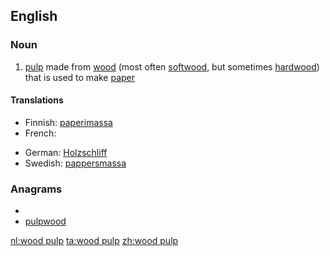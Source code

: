 ==English==
{{wikipedia}}

===Noun===
{{en-noun|-|sg=[[wood]] [[pulp]]}}

# [[pulp]] made from [[wood]] (most often [[softwood]], but sometimes [[hardwood]]) that is used to make [[paper]]

====Translations====
{{trans-top|pulp from trees used to make paper}}
* Finnish: [[paperimassa]]
* French: {{t+|fr|pâte à papier|f}}
{{trans-mid}}
* German: [[Holzschliff]] {{m}}
* Swedish: [[pappersmassa]] {{c}}
{{trans-bottom}}

===Anagrams===
* {{alphagram|dlooppuw}}
* [[pulpwood#English|pulpwood]]

[[nl:wood pulp]]
[[ta:wood pulp]]
[[zh:wood pulp]]